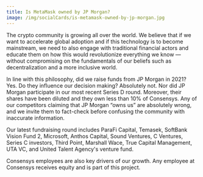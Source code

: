 ```yaml
---
title: Is MetaMask owned by JP Morgan?
image: /img/socialCards/is-metamask-owned-by-jp-morgan.jpg
---
```



<CustomLayout />

The crypto community is growing all over the world. We believe that if we want to accelerate global adoption and if this technology is to become mainstream, we need to also engage with traditional financial actors and educate them on how this would revolutionize everything we know — without compromising on the fundamentals of our beliefs such as decentralization and a more inclusive world.

In line with this philosophy, did we raise funds from JP Morgan in 2021? Yes. Do they influence our decision making? Absolutely not. Nor did JP Morgan participate in our most recent Series D round. Moreover, their shares have been diluted and they own less than 10% of Consensys. Any of our competitors claiming that JP Morgan “owns us” are absolutely wrong, and we invite them to fact-check before confusing the community with inaccurate information.

Our latest fundraising round includes ParaFi Capital, Temasek, SoftBank Vision Fund 2, Microsoft, Anthos Capital, Sound Ventures, C Ventures, Series C investors, Third Point, Marshall Wace, True Capital Management, UTA VC, and United Talent Agency's venture fund.

Consensys employees are also key drivers of our growth. Any employee at Consensys receives equity and is part of this project.

